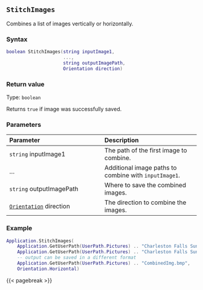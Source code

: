 ## `StitchImages`

Combines\index{images!editing} a list of images vertically or horizontally.

### Syntax {-}

``` .lua
boolean StitchImages(string inputImage1,
                     ...,
                     string outputImagePath,
                     Orientation direction)
```

### Return value {-}

Type: `boolean`

Returns `true` if image was successfully saved.

### Parameters {-}

**Parameter** | **Description**
| :-- | :-- |
| `string` inputImage1 | The path of the first image to combine. | 
| ... | Additional image paths to combine with `inputImage1`. |
| `string` outputImagePath | Where to save the combined images. | 
| [`Orientation`](#orientation) direction | The direction to combine the images. | 

### Example\index{examples!editing images} {-}

``` .lua
Application.StitchImages(
    Application.GetUserPath(UserPath.Pictures) .. "Charleston Falls Sunrise.JPG",
    Application.GetUserPath(UserPath.Pictures) .. "Charleston Falls Sunset.png",
    -- output can be saved in a different format
    Application.GetUserPath(UserPath.Pictures) .. "CombinedImg.bmp",
    Orientation.Horizontal)
```

{{< pagebreak >}}